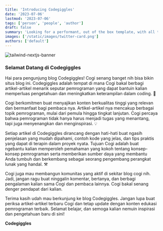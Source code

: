 ```yaml
---
title: 'Introducing Codegiggles'
date: '2023-07-06'
lastmod: '2023-07-06'
tags: ['person', 'people', 'author']
draft: false
summary: 'Looking for a performant, out of the box template, with all the best in web technology to support your blogging needs? Checkout the Tailwind Nextjs Starter Blog template.'
images: ['/static/images/twitter-card.png']
authors: ['default']
---
```


![tailwind-nextjs-banner](/static/images/twitter-card.png)

### Selamat Datang di Codegiggles

Hai para pengunjung blog Codegiggles! Cogi senang banget nih bisa bikin situs blog ini. Codegiggles adalah tempat di mana Cogi bakal berbagi artikel-artikel menarik seputar pemrograman yang dapat bantuin kalian memperluas pengetahuan dan meningkatkan keterampilan dalam coding. 🚀

Cogi berkomitmen buat menyajikan konten berkualitas tinggi yang relevan dan bermanfaat bagi pembaca nya. Artikel-artikel nya mencakup berbagai topik pemrograman, mulai dari pemula hingga tingkat lanjutan. Cogi percaya bahwa pemrograman tidak hanya harus menjadi tugas yang menantang, tapi juga menyenangkan dan menginspirasi. 💡

Setiap artikel di Codegiggles dirancang dengan hati-hati buat ngasih penjelasan yang mudah dipahami, contoh kode yang jelas, dan tips praktis yang dapat di terapin dalam proyek nyata. Tujuan Cogi adalah buat ngebantu kalian memperoleh pemahaman yang kokoh tentang konsep-konsep pemrograman serta memberikan sumber daya yang membantu Anda tumbuh dan berkembang sebagai seorang pengembang perangkat lunak yang handal. ⚒️

Cogi juga mau membangun komunitas yang aktif di sekitar blog cogi nih. Jadi, jangan ragu buat ninggalin komentar, bertanya, dan berbagi pengalaman kalian sama Cogi dan pembaca lainnya. Cogi bakal senang denger pendapat dari kalian.

Terima kasih udah mau berkunjung ke blog Codegiggles. Jangan lupa buat periksa artikel-artikel terbaru Cogi dan tetap update dengan konten edukasi pemrograman terbaik. Selamat belajar, dan semoga kalian nemuin inspirasi dan pengetahuan baru di sini!

**Codegiggles**

